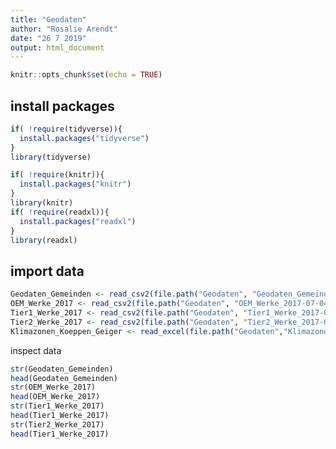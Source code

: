 ---
title: "Geodaten"
author: "Rosalie Arendt"
date: "26 7 2019"
output: html_document
---

```{r setup, include=FALSE}
knitr::opts_chunk$set(echo = TRUE)
```

## install packages

```{r, echo = FALSE}
if( !require(tidyverse)){
  install.packages("tidyverse")
}
library(tidyverse)

if( !require(knitr)){
  install.packages("knitr")
}
library(knitr)
if( !require(readxl)){
  install.packages("readxl")
}
library(readxl)
```

## import data
```{r}
Geodaten_Gemeinden <- read_csv2(file.path("Geodaten", "Geodaten_Gemeinden_v1.2_2017-08-22_TrR.csv"))
OEM_Werke_2017 <- read_csv2(file.path("Geodaten", "OEM_Werke_2017-07-04_TrR.csv"))
Tier1_Werke_2017 <- read_csv2(file.path("Geodaten", "Tier1_Werke_2017-07-11_v1.2_TrR.csv"))
Tier2_Werke_2017 <- read_csv2(file.path("Geodaten", "Tier2_Werke_2017-07-11_v1.2_TrR.csv"))
Klimazonen_Koeppen_Geiger <- read_excel(file.path("Geodaten","Klimazonen_Köppen_Geiger.xlsx"))


```

inspect data
```{r}
str(Geodaten_Gemeinden)
head(Geodaten_Gemeinden)
str(OEM_Werke_2017)
head(OEM_Werke_2017)
str(Tier1_Werke_2017)
head(Tier1_Werke_2017)
str(Tier2_Werke_2017)
head(Tier1_Werke_2017)
```
